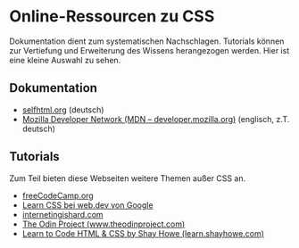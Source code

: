 # Online-Ressourcen zu CSS

Dokumentation dient zum systematischen Nachschlagen. Tutorials können zur
Vertiefung und Erweiterung des Wissens herangezogen werden. Hier ist
eine kleine Auswahl zu sehen.

## Dokumentation

- [selfhtml.org](https://wiki.selfhtml.org/wiki/CSS) (deutsch)
- [Mozilla Developer Network (MDN – developer.mozilla.org)](https://developer.mozilla.org/en-US/docs/Web/CSS) (englisch, z.T. deutsch)

## Tutorials

Zum Teil bieten diese Webseiten weitere Themen außer CSS an.

- [freeCodeCamp.org](https://www.freecodecamp.org)
- [Learn CSS bei web.dev von Google](https://web.dev/learn/css/)
- [internetingishard.com](https://internetingishard.com)
- [The Odin Project (www.theodinproject.com)](https://www.theodinproject.com)
- [Learn to Code HTML & CSS by Shay Howe (learn.shayhowe.com)](http://learn.shayhowe.com)
